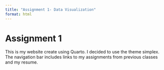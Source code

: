 ```yaml
---
title: "Assignment 1- Data Visualization"
format: html
---
```


# Assignment 1

This is my website create using Quarto. I decided to use the theme simplex. The navigation bar includes links to my assignments from previous classes and my resume.



